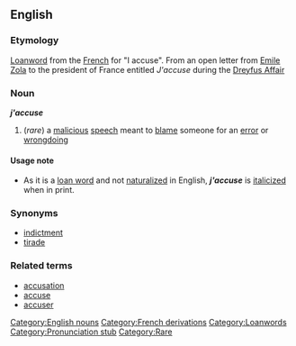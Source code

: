 ==English==
<!---Pronunciation: zha-KYOOZ--->

===Etymology===
[[Loanword]] from the [[French]] for "I accuse". From an open letter from [[w:Emile Zola|Emile Zola]] to the president of France entitled ''J'accuse'' during the [[w:Dreyfus Affair|Dreyfus Affair]]

===Noun===
'''''j'accuse'''''<!--what is the plural?--><!---Perhaps "j'accuses"?--->

#(''rare'') a [[malicious]] [[speech]] meant to [[blame]] someone for an [[error]] or [[wrongdoing]]

====Usage note====
*As it is a [[loan word]] and not [[naturalize]]d in English, '''''j'accuse''''' is [[italicize]]d when in print.

===Synonyms===
*[[indictment]]
*[[tirade]]

===Related terms===
*[[accusation]]
*[[accuse]]
*[[accuser]]

[[Category:English nouns]]
[[Category:French derivations]]
[[Category:Loanwords]]
[[Category:Pronunciation stub]]
[[Category:Rare]]